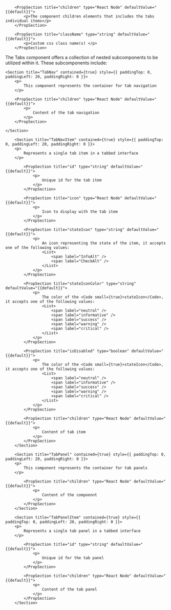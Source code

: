 
<PackageInstallGuide packageName="@wpmudev/sui-tabs" />

<Section title="Props" border={true}>

    	<PropSection title="children" type="React Node" defaultValue="{{default}}">
    		<p>The component children elements that includes the tabs individual items</p>
    	</PropSection>

    	<PropSection title="className" type="string" defaultValue="{{default}}">
    		<p>Custom css class name(s) </p>
    	</PropSection>

</Section>

<Section
	title="Sub Components"
	contained={true}
	style={{ paddingTop: 30, paddingBottom: 0 }}
>
		<p>The Tabs component offers a collection of nested subcomponents to be utilized within it. These subcomponents include:</p>

    <Section title="TabNav" contained={true} style={{ paddingTop: 0, paddingLeft: 20, paddingRight: 0 }}>
    	<p>
    		This component represents the container for tab navigation
    	</p>

    	<PropSection title="children" type="React Node" defaultValue="{{default}}">
    		<p>
    			Content of the tab navigation
    		</p>
    	</PropSection>

    </Section>

    	<Section title="TabNavItem" contained={true} style={{ paddingTop: 0, paddingLeft: 20, paddingRight: 0 }}>
    	<p>
    		Represents a single tab item in a tabbed interface
    	</p>

    		<PropSection title="id" type="string" defaultValue="{{default}}">
    			<p>
    				Unique id for the tab item
    			</p>
    		</PropSection>

    		<PropSection title="icon" type="React Node" defaultValue="{{default}}">
    			<p>
    				Icon to display with the tab item
    			</p>
    		</PropSection>

    		<PropSection title="stateIcon" type="string" defaultValue="{{default}}">
    			<p>
    				An icon representing the state of the item, it accepts one of the following values:
    				<List>
    					<span label="InfoAlt" />
    					<span label="CheckAlt" />
    				</List>
    			</p>
    		</PropSection>

    		<PropSection title="stateIconColor" type="string" defaultValue="{{default}}">
    			<p>
    				The color of the <Code small={true}>stateIcon</Code>, it accepts one of the following values:
    				<List>
    					<span label="neutral" />
    					<span label="informative" />
    					<span label="success" />
    					<span label="warning" />
    					<span label="critical" />
    				</List>
    			</p>
    		</PropSection>

    		<PropSection title="isDisabled" type="boolean" defaultValue="{{default}}">
    			<p>
    				The color of the <Code small={true}>stateIcon</Code>, it accepts one of the following values:
    				<List>
    					<span label="neutral" />
    					<span label="informative" />
    					<span label="success" />
    					<span label="warning" />
    					<span label="critical" />
    				</List>
    			</p>
    		</PropSection>

    		<PropSection title="children" type="React Node" defaultValue="{{default}}">
    			<p>
    				Content of tab item
    			</p>
    		</PropSection>
    	</Section>

    	<Section title="TabPanel" contained={true} style={{ paddingTop: 0, paddingLeft: 20, paddingRight: 0 }}>
    	<p>
    		This component represents the container for tab panels
    	</p>

    		<PropSection title="children" type="React Node" defaultValue="{{default}}">
    			<p>
    				Content of the compoennt
    			</p>
    		</PropSection>
    	</Section>

    	<Section title="TabPanelItem" contained={true} style={{ paddingTop: 0, paddingLeft: 20, paddingRight: 0 }}>
    	<p>
    		Represents a single tab panel in a tabbed interface
    	</p>

    		<PropSection title="id" type="string" defaultValue="{{default}}">
    			<p>
    				Unique id for the tab panel
    			</p>
    		</PropSection>

    		<PropSection title="children" type="React Node" defaultValue="{{default}}">
    			<p>
    				Content of the tab panel
    			</p>
    		</PropSection>
    	</Section>

</Section>

